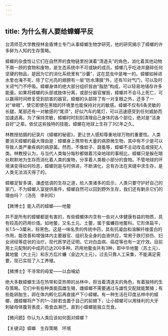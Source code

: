 ```yaml
---
---
---
```

title: 为什么有人要给蟑螂平反
---




台湾师范大学教授林金盾博士专门从事蟑螂生物学研究，他的研究揭示了蟑螂的许多鲜为人知的生存策略。

蟑螂的杂食性让它们在自然界的食物链里扮演着“清道夫”的角色，消化着其他动物不屑一顾的食物和废物，是生态系统中不可或缺的成员。蟑螂几乎吃进并磨碎任何坚硬的物品，是因为它的消化系统里有“沙囊”，这在昆虫中是唯一的。蟑螂如掉进水里也淹不死，除了它光亮的翅膀有一层“防水薄膜”外，还有10对气门，可以及时关闭气门不呼吸。蟑螂身体的绝大部分组织皆由“脂肪”构成，可以轻易地储存许多能量。如果将蟑螂的头部或肢体分离，或部分器官摧毁，蟑螂并不会马上死亡，可以赢得时间修复受到损害的器官。蟑螂的头部除了有一对复眼之外，还多了一对“单眼”，使它即使在黑暗的环境里也能保持对光的敏感。蟑螂不仅有6条灵敏的长腿，尾部还有一对敏感的“尾须”，好似汽车的尾灯，可以迅速感受到任何威胁而加速逃离。为了保持灵敏，蟑螂时时刻刻清理自己身体的各个部位，绝对是“洁身自好”之辈。依仗这些独特的技能，蟑螂在地球上生存了3亿年之久。

林教授拍摄的纪录片《蟑螂的秘密》，更让世人感知尊重地球万物的重要性。人类要消灭蟑螂的最大理由是：蟑螂身上携带有大量的病原微生物，其中有不少是可以导致人类严重疾病的病原菌。然而，不像蚊子、跳蚤等，蟑螂不主动攻击或侵犯人类。林教授认为，与当代人类每分每秒都做着污染地球的事相比，蟑螂只是躲在暗处默默地为生存而消化着人类的废物，分享着人类极小部分的食物。不管地球的环境演变得如何险恶，蟑螂则是与时俱进，不断演化，总有办法在夹缝中求生存，是人类无法消灭得了的。

蟑螂足智多谋、谦虚低调的生存之道，给人类诸多的启示，人类只要守护好自己的家门，不为蟑螂入室提供条件，蟑螂自然可以回到野外生存，我们还有剿杀它们的理由吗？（汤亮　李利珍）





【微博士】能入药的蟑螂——地鳖

并不是所有的蟑螂都是有害的，有些蟑螂体内含有一些对人体健康有益的物质，具有较高的药用价值。如地鳖，又名土元、土鳖，属于蜚蠊目地鳖科。它形体扁平，长1.5～3厘米，棕黑色。这是一味名贵的传统中药，具有抗凝血和溶解纤维蛋白的作用，能改善和增强体内主要器官、组织及全身的血液供应，常用于跌打损伤、妇女闭经等症状的治疗。现代医学还证明，它对白血病、癌症等也有一定疗效。目前用土元配制的中成药已达200多种。药用地鳖虫共有3种，即中华地鳖（苏土元）、冀地鳖（大土元）和东方后片蠊（金边大土元）。过去只靠人工采集，不能满足需要，现已实现了人工养殖。

【微博士】不寻常的母爱——以血哺幼

绝大多数蟑螂生活在热带和亚热带的丛林中，担当着清道夫的角色，有着独特的生存策略。它们中有些种类能孤雌生殖，雌蟑螂不需要通过与雄性交配就能繁殖；有些能卵胎生，卵在体内孵化后再直接产下小蟑螂。有一种生活在印度丛林中的蟑螂，雌蟑螂将产下的1～2龄若虫置于自己的前翅下，让小蟑螂可以用锋利的大牙刺破母体腹背表皮，吸食血淋巴，直到小蟑螂能独立觅食。

【微问题】你认为人类应该如何面对蟑螂？

【关键词】蟑螂　生存策略　环境